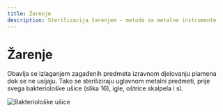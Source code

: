 ```yaml
---
title: Žarenje
description: Sterilizacija žarenjem - metoda za metalne instrumente
---
```


# Žarenje

Obavlja se izlaganjem zagađenih predmeta izravnom djelovanju plamena dok se ne usijaju. Tako se steriliziraju uglavnom metalni predmeti, prije svega bakteriološke ušice (slika 16), igle, oštrice skalpela i sl.

<img src="/images/slika16.jpg" alt="Bakteriološke ušice" />